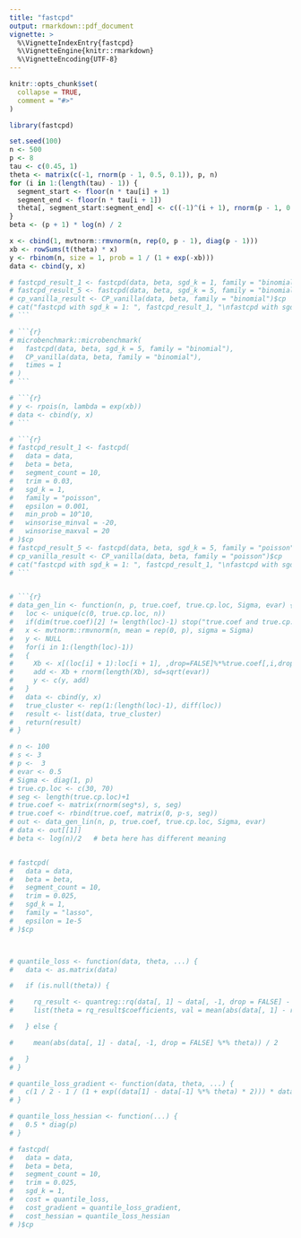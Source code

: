 ---
title: "fastcpd"
output: rmarkdown::pdf_document
vignette: >
  %\VignetteIndexEntry{fastcpd}
  %\VignetteEngine{knitr::rmarkdown}
  %\VignetteEncoding{UTF-8}
---

```{r, include = FALSE}
knitr::opts_chunk$set(
  collapse = TRUE,
  comment = "#>"
)
```

```{r setup}
library(fastcpd)
```

```{r}
set.seed(100)
n <- 500
p <- 8
tau <- c(0.45, 1)
theta <- matrix(c(-1, rnorm(p - 1, 0.5, 0.1)), p, n)
for (i in 1:(length(tau) - 1)) {
  segment_start <- floor(n * tau[i] + 1)
  segment_end <- floor(n * tau[i + 1])
  theta[, segment_start:segment_end] <- c((-1)^(i + 1), rnorm(p - 1, 0.5, 0.1))
}
beta <- (p + 1) * log(n) / 2

x <- cbind(1, mvtnorm::rmvnorm(n, rep(0, p - 1), diag(p - 1)))
xb <- rowSums(t(theta) * x)
y <- rbinom(n, size = 1, prob = 1 / (1 + exp(-xb)))
data <- cbind(y, x)
```

```{r}
# fastcpd_result_1 <- fastcpd(data, beta, sgd_k = 1, family = "binomial")$cp
# fastcpd_result_5 <- fastcpd(data, beta, sgd_k = 5, family = "binomial")$cp
# cp_vanilla_result <- CP_vanilla(data, beta, family = "binomial")$cp
# cat("fastcpd with sgd_k = 1: ", fastcpd_result_1, "\nfastcpd with sgd_k = 5: ", fastcpd_result_5, "\nvanilla: ", cp_vanilla_result)
# ```

# ```{r}
# microbenchmark::microbenchmark(
#   fastcpd(data, beta, sgd_k = 5, family = "binomial"),
#   CP_vanilla(data, beta, family = "binomial"),
#   times = 1
# )
# ```

# ```{r}
# y <- rpois(n, lambda = exp(xb))
# data <- cbind(y, x)
# ```

# ```{r}
# fastcpd_result_1 <- fastcpd(
#   data = data,
#   beta = beta,
#   segment_count = 10,
#   trim = 0.03,
#   sgd_k = 1,
#   family = "poisson",
#   epsilon = 0.001,
#   min_prob = 10^10,
#   winsorise_minval = -20,
#   winsorise_maxval = 20
# )$cp
# fastcpd_result_5 <- fastcpd(data, beta, sgd_k = 5, family = "poisson")$cp
# cp_vanilla_result <- CP_vanilla(data, beta, family = "poisson")$cp
# cat("fastcpd with sgd_k = 1: ", fastcpd_result_1, "\nfastcpd with sgd_k = 5: ", fastcpd_result_5, "\nvanilla: ", cp_vanilla_result)
# ```


# ```{r}
# data_gen_lin <- function(n, p, true.coef, true.cp.loc, Sigma, evar) {
#   loc <- unique(c(0, true.cp.loc, n))
#   if(dim(true.coef)[2] != length(loc)-1) stop("true.coef and true.cp.loc do not match")
#   x <- mvtnorm::rmvnorm(n, mean = rep(0, p), sigma = Sigma)
#   y <- NULL
#   for(i in 1:(length(loc)-1))
#   {
#     Xb <- x[(loc[i] + 1):loc[i + 1], ,drop=FALSE]%*%true.coef[,i,drop=FALSE]
#     add <- Xb + rnorm(length(Xb), sd=sqrt(evar))
#     y <- c(y, add)
#   }
#   data <- cbind(y, x)
#   true_cluster <- rep(1:(length(loc)-1), diff(loc))
#   result <- list(data, true_cluster)
#   return(result)
# }

# n <- 100
# s <- 3
# p <-  3
# evar <- 0.5
# Sigma <- diag(1, p)
# true.cp.loc <- c(30, 70)
# seg <- length(true.cp.loc)+1
# true.coef <- matrix(rnorm(seg*s), s, seg)
# true.coef <- rbind(true.coef, matrix(0, p-s, seg))
# out <- data_gen_lin(n, p, true.coef, true.cp.loc, Sigma, evar)
# data <- out[[1]]
# beta <- log(n)/2   # beta here has different meaning 


# fastcpd(
#   data = data,
#   beta = beta,
#   segment_count = 10,
#   trim = 0.025,
#   sgd_k = 1,
#   family = "lasso",
#   epsilon = 1e-5
# )$cp



# quantile_loss <- function(data, theta, ...) {
#   data <- as.matrix(data)

#   if (is.null(theta)) {

#     rq_result <- quantreg::rq(data[, 1] ~ data[, -1, drop = FALSE] - 1, 0.5)
#     list(theta = rq_result$coefficients, val = mean(abs(data[, 1] - rq_result$fitted.values)) / 2)

#   } else {

#     mean(abs(data[, 1] - data[, -1, drop = FALSE] %*% theta)) / 2

#   }
# }

# quantile_loss_gradient <- function(data, theta, ...) {
#   c(1 / 2 - 1 / (1 + exp((data[1] - data[-1] %*% theta) * 2))) * data[-1]
# }

# quantile_loss_hessian <- function(...) {
#   0.5 * diag(p)
# }

# fastcpd(
#   data = data,
#   beta = beta,
#   segment_count = 10,
#   trim = 0.025,
#   sgd_k = 1,
#   cost = quantile_loss,
#   cost_gradient = quantile_loss_gradient,
#   cost_hessian = quantile_loss_hessian
# )$cp
```
